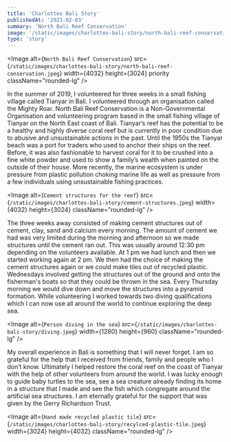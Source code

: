 ```yaml
---
title: 'Charlottes Bali Story'
publishedAt: '2021-02-03'
summary: 'North Bali Reef Conservation'
image: '/static/images/charlottes-bali-story/north-bali-reef-conservation.jpeg'
type: 'story'
---
```


<Image
  alt={`North Bali Reef Conservation`}
  src={`/static/images/charlottes-bali-story/north-bali-reef-conservation.jpeg`}
  width={4032}
  height={3024}
  priority
  className="rounded-lg"
/>

In the summer of 2019, I volunteered for three weeks in a small fishing village called Tianyar in Bali. I volunteered through an organisation called the Mighty Roar. North Bali Reef Conservation is a Non-Governmental Organisation and volunteering program based in the small fishing village of Tianyar on the North East coast of Bali. Tianyar’s reef has the potential to be a healthy and highly diverse coral reef but is currently in poor condition due to abusive and unsustainable actions in the past. Until the 1950s the Tianyar beach was a port for traders who used to anchor their ships on the reef. Before, it was also fashionable to harvest coral for it to be crushed into a fine white powder and used to show a family’s wealth when painted on the outside of their house. More recently, the marine ecosystem is under pressure from plastic pollution choking marine life as well as pressure from a few individuals using unsustainable fishing practices.

<Image
  alt={`Cement structures for the reef`}
  src={`/static/images/charlottes-bali-story/cement-structures.jpeg`}
  width={4032}
  height={3024}
  className="rounded-lg"
/>

The three weeks away consisted of making cement structures out of cement, clay, sand and calcium every morning. The amount of cement we had was very limited during the morning and afternoon so we made structures until the cement ran out. This was usually around 12:30 pm depending on the volunteers available. At 1 pm we had lunch and then we started working again at 2 pm. We then had the choice of making the cement structures again or we could make tiles out of recycled plastic. Wednesdays involved getting the structures out of the ground and onto the fisherman's boats so that they could be thrown in the sea. Every Thursday morning we would dive down and move the structures into a pyramid formation. While volunteering I worked towards two diving qualifications which I can now use all around the world to continue exploring the deep sea.

<Image
  alt={`Person diving in the sea`}
  src={`/static/images/charlottes-bali-story/diving.jpeg`}
  width={1280}
  height={960}
  className="rounded-lg"
/>

My overall experience in Bali is something that I will never forget. I am so grateful for the help that I received from friends, family and people who I don’t know. Ultimately I helped restore the coral reef on the coast of Tianyar with the help of other volunteers from around the world. I was lucky enough to guide baby turtles to the sea, see a sea creature already finding its home in a structure that I made and see the fish which congregate around the artificial sea structures. I am eternally grateful for the support that was given by the Gerry Richardson Trust.

<Image
  alt={`Hand made recycled plastic tile`}
  src={`/static/images/charlottes-bali-story/recylced-plastic-tile.jpeg`}
  width={3024}
  height={4032}
  className="rounded-lg"
/>
